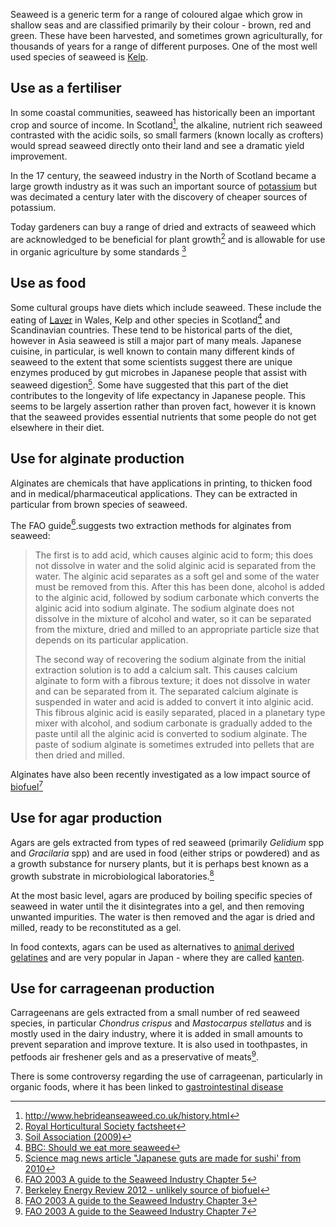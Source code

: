 Seaweed is a generic term for a range of coloured algae which grow in shallow seas and are classified primarily by their colour - brown, red and green.  These have been harvested, and sometimes grown agriculturally, for thousands of years for a range of different purposes.  One of the most well used species of seaweed is [[Kelp]].

==Use as a fertiliser==

In some coastal communities, seaweed has historically been an important crop and source of income.  In Scotland<ref>
http://www.hebrideanseaweed.co.uk/history.html
</ref>, the alkaline, nutrient rich seaweed contrasted with the acidic soils, so small farmers (known locally as crofters) would spread seaweed directly onto their land and see a dramatic yield improvement.  

In the 17 century, the seaweed industry in the North of Scotland became a large growth industry as it was such an important source of [[Fertiliser_types_and_administration|potassium]] but was decimated a century later with the discovery of cheaper sources of potassium.

Today gardeners can buy a range of dried and extracts of seaweed which are acknowledged to be beneficial for plant growth<ref>
[http://apps.rhs.org.uk/advicesearch/profile.aspx?pid=301 Royal Horticultural Society factsheet] 
</ref> and is allowable for use in organic agriculture by some standards <ref>
[http://www.soilassociation.org/LinkClick.aspx?fileticket=CI7TIVwyZUA%3D&tabid=143 Soil Association (2009)]
</ref>

==Use as food==

Some cultural groups have diets which include seaweed.  These include the eating of [http://en.wikipedia.org/wiki/Laver_%28seaweed%29 Laver] in Wales, Kelp and other species in Scotland<ref>
[http://www.bbc.co.uk/news/magazine-17870743 BBC: Should we eat more seaweed]
</ref> and Scandinavian countries.  These tend to be historical parts of the diet, however in Asia seaweed is still a major part of many meals.  Japanese cuisine, in particular, is well known to contain many different kinds of seaweed to the extent that some scientists suggest there are unique enzymes produced by gut microbes in Japanese people that assist with seaweed digestion<ref>
[http://news.sciencemag.org/sciencenow/2010/04/japanese-guts-are-made-for-sushi.html Science mag news article "Japanese guts are made for sushi' from 2010]
</ref>.  Some have suggested that this part of the diet contributes to the longevity of life expectancy in Japanese people.  This seems to be largely assertion rather than proven fact, however it is known that the seaweed provides essential nutrients that some people do not get elsewhere in their diet.

==Use for alginate production==

Alginates are chemicals that have applications in printing, to thicken food and in medical/pharmaceutical applications.  They can be extracted in particular from brown species of seaweed.

The FAO guide<ref>
[http://www.fao.org/docrep/006/y4765e/y4765e08.htm#bm08 FAO 2003 A guide to the Seaweed Industry Chapter 5]
</ref>.suggests two extraction methods for alginates from seaweed:

<blockquote>
The first is to add acid, which causes alginic acid to form; this does not dissolve in water and the solid alginic acid is separated from the water. The alginic acid separates as a soft gel and some of the water must be removed from this. After this has been done, alcohol is added to the alginic acid, followed by sodium carbonate which converts the alginic acid into sodium alginate. The sodium alginate does not dissolve in the mixture of alcohol and water, so it can be separated from the mixture, dried and milled to an appropriate particle size that depends on its particular application.

The second way of recovering the sodium alginate from the initial extraction solution is to add a calcium salt. This causes calcium alginate to form with a fibrous texture; it does not dissolve in water and can be separated from it. The separated calcium alginate is suspended in water and acid is added to convert it into alginic acid. This fibrous alginic acid is easily separated, placed in a planetary type mixer with alcohol, and sodium carbonate is gradually added to the paste until all the alginic acid is converted to sodium alginate. The paste of sodium alginate is sometimes extruded into pellets that are then dried and milled.
</blockquote>

Alginates have also been recently investigated as a low impact source of [[biofuel]]<ref>
[http://ucs.berkeley.edu/energy/2012/08/biofuels/an-unlikely-biofuel-source-seaweed/ Berkeley Energy Review 2012 - unlikely source of biofuel]
</ref>

==Use for agar production==

Agars are gels extracted from types of red seaweed (primarily ''Gelidium'' spp and ''Gracilaria'' spp) and are used in food (either strips or powdered) and as a growth substance for nursery plants, but it is perhaps best known as a growth substrate in microbiological laboratories.<ref>
[http://www.fao.org/docrep/006/y4765e/y4765e06.htm#bm06 FAO 2003 A guide to the Seaweed Industry Chapter 3]
</ref>

At the most basic level, agars are produced by boiling specific species of seaweed in water until the it disintegrates into a gel, and then removing unwanted impurities.  The water is then removed and the agar is dried and milled, ready to be reconstituted as a gel.

In food contexts, agars can be used as alternatives to [http://www.britishlarder.co.uk/how-to-use-agar-agar/#axzz2QFzHYHtG animal derived gelatines]
and are very popular in Japan - where they are called [http://www.tokyofoundation.org/en/topics/japanese-traditional-foods/vol.-4-agar kanten].

==Use for carrageenan production==

Carrageenans are gels extracted from a small number of red seaweed species, in particular ''Chondrus crispus'' and ''Mastocarpus stellatus'' and is mostly used in the dairy industry, where it is added in small amounts to prevent separation and improve texture.  It is also used in toothpastes, in petfoods air freshener gels and as a preservative of meats<ref>
[http://www.fao.org/docrep/006/y4765e/y4765e06.htm#bm06 FAO 2003 A guide to the Seaweed Industry Chapter 7]
</ref>.

There is some controversy regarding the use of carrageenan, particularly in organic foods, where it has been linked to [http://www.cornucopia.org/carrageenan-2013/ gastrointestinal disease]
<references/>